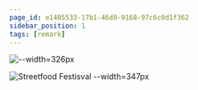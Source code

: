 ```yaml
---
page_id: e1405533-17b1-46d8-9168-97c6c0d1f362
sidebar_position: 1
tags: [remark]
---
```


![--width=326px](../images/street-food.jpg)

![Streetfood Festisval --width=347px](../images/street-food.jpg)